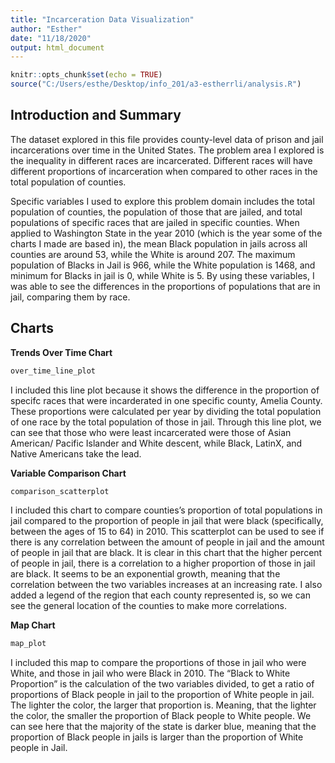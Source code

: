 ```yaml
---
title: "Incarceration Data Visualization"
author: "Esther"
date: "11/18/2020"
output: html_document
---
```


```r
knitr::opts_chunk$set(echo = TRUE)
source("C:/Users/esthe/Desktop/info_201/a3-estherrli/analysis.R")
```

## Introduction and Summary

The dataset explored in this file provides county-level data of prison and jail incarcerations over time in the United States. The problem area I explored is the inequality in different races are incarcerated. Different races will have different proportions of incarceration when compared to other races in the total population of counties. 

Specific variables I used to explore this problem domain includes the total population of counties, the population of those that are jailed, and total populations of specific races that are jailed in specific counties. When applied to Washington State in the year 2010 (which is the year some of the charts I made are based in), the mean Black population in jails across all counties are around 53, while the White is around 207. The maximum population of Blacks in Jail is 966, while the White population is 1468, and minimum for Blacks in jail is 0, while White is 5. By using these variables, I was able to see the differences in the proportions of populations that are in jail, comparing them by race. 


## Charts


**Trends Over Time Chart**

```r
over_time_line_plot
```

I included this line plot because it shows the difference in the proportion of specifc races that were incarderated in one specific county, Amelia County. These proportions were calculated per year by dividing the total population of one race by the total population of those in jail. Through this line plot, we can see that those who were least incarcerated were those of Asian American/ Pacific Islander and White descent, while Black, LatinX, and Native Americans take the lead. 



**Variable Comparison Chart**

```r
comparison_scatterplot
```

I included this chart to compare counties's proportion of total populations in jail compared to the proportion of people in jail that were black (specifically, between the ages of 15 to 64) in 2010. This scatterplot can be used to see if there is any correlation between the amount of people in jail and the amount of people in jail that are black. It is clear in this chart that the higher percent of people in jail, there is a correlation to a higher proportion of those in jail are black. It seems to be an exponential growth, meaning that the correlation between the two variables increases at an increasing rate. I also added a legend of the region that each county represented is, so we can see the general location of the counties to make more correlations. 



**Map Chart**

```r
map_plot
```

I included this map to compare the proportions of those in jail who were White, and those in jail who were Black in 2010. The "Black to White Proportion" is the calculation of the two variables divided, to get a ratio of proportions of Black people in jail to the proportion of White people in jail. The lighter the color, the larger that proportion is. Meaning, that the lighter the color, the smaller the proportion of Black people to White people. We can see here that the majority of the state is darker blue, meaning that the proportion of Black people in jails is larger than the proportion of White people in Jail. 